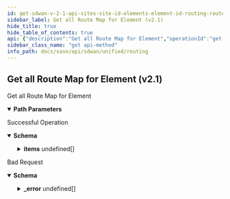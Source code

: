 ```yaml
---
id: get-sdwan-v-2-1-api-sites-site-id-elements-element-id-routing-routemaps
sidebar_label: Get all Route Map for Element (v2.1)
hide_title: true
hide_table_of_contents: true
api: {"description":"Get all Route Map for Element","operationId":"get-sdwan-v2.1-api-sites-site_id-elements-element_id-routing_routemaps","parameters":[{"description":"Site Id","in":"path","name":"site_id","required":true,"schema":{"description":"Site Id","type":"string"}},{"description":"Element Id","in":"path","name":"element_id","required":true,"schema":{"description":"Element Id","type":"string"}}],"responses":{"200":{"content":{"application/json":{"schema":{"allOf":[{"properties":{"count":{"format":"int32","type":"integer"},"id":{"type":"string"}},"type":"object"},{"properties":{"items":{"items":{"properties":{"auto_generated":{"description":"Auto Generated","type":"boolean"},"description":{"description":"Description: Size(max = 1024, error = DESCRIPTION_EXCEEDS_LIMIT: Description length exceeds limit, min = 0) ","type":"string"},"id":{"description":"Id","type":"string"},"name":{"description":"Name: Required(error = NAME_REQD: Please provide resource name.) Size(max = 128, error = NAME_EXCEEDS_LIMIT: Name of the resource exceeds limit., min = 0) ","type":"string"},"route_map_entries":{"description":"Route Map Entries: Valid Valid ","items":{"properties":{"continue_entry":{"description":"Continue Entry: Pattern(ROUTE_MAP_INVALID_CONTINUE_ORDER, regexp = ^(0|[1-9][0-9]{0,3}|[1-5][0-9]{4}|6[0-4][0-9]{3}|65[0-4][0-9]{2}|655[0-2][0-9]|6553[0-5])$) ","type":"string"},"match":{"description":"Match: Valid ","properties":{"as_path_id":{"description":"As Path Id","type":"string"},"community_list_id":{"description":"Community List Id","type":"string"},"ip_next_hop_id":{"description":"Ip Next Hop Id","type":"string"},"ip_prefix_list_id":{"description":"Ip Prefix List Id","type":"string"},"tag":{"description":"Tag: Range(max = 65535L, MATCH_TAG_INVALID_TAG, min = 0L) ","format":"int32","type":"integer"}}},"order":{"description":"Order: Range(max = 65535L, ROUTE_MAP_INVALID_ORDER, min = 1L) ","format":"int32","type":"integer"},"permit":{"description":"Permit","type":"boolean"},"set":{"description":"Set: Valid ","properties":{"as_path_prepend":{"description":"As Path Prepend: Size(max = 256, SET_AS_PATH_PREPEND_EXCEEDS_LIMIT, min = 0) Pattern(message = INVALID_AS_PATH_PREPEND, regexp = [0-9,]*) ","type":"string"},"community":{"description":"Community: Pattern(message = INVALID_COMMUNITY_STRING, regexp = internet|no-export|no-advertise|local-AS|(0|6553[0-5]|655[0-2][0-9]|65[0-4](\\\\d){2}|6[0-4](\\\\d){3}|[1-5](\\\\d){4}|[1-9](\\\\d){0,3}):(0|6553[0-5]|655[0-2][0-9]\\\\d|65[0-4](\\\\d){2}|6[0-4](\\\\d){3}|[1-5](\\\\d){4}|[1-9](\\\\d){0,3})) ","type":"string"},"ip_next_hop":{"description":"Ip Next Hop","type":"string"},"local_preference":{"description":"Local Preference: Range(max = 4294967295L, INVALID_LOCAL_PREFERENCE, min = 0L) ","format":"int64","type":"integer"},"tag":{"description":"Tag: Range(max = 65535L, SET_TAG_INVALID_TAG, min = 0L) ","format":"int32","type":"integer"},"weight":{"description":"Weight","format":"int64","type":"integer"}}}}},"type":"array"},"tags":{"description":"Tags: ListString(allowDuplicate = false, allowEmpty = true, allowNull = true, length = 1024, listMaxSize = 10, error = INVALID_TAG: Maximum 10 Unique tags of length 1024 each are allowed, noTrim = false, regex = [^,\\\\s]+, required = false) ","items":{"description":"Tags","type":"string"},"type":"array"}},"required":["name"]},"type":"array"}},"type":"object"}]}}},"description":"Successful Operation"},"400":{"content":{"application/json":{"example":{"value":{"_error":[{"code":"ELEMENT_NOT_ASSIGNED_TO_SITE"}]}},"schema":{"properties":{"_error":{"items":{"properties":{"code":{"type":"string"},"message":{"type":"string"}}},"type":"array"}}}}},"description":"Bad Request"}},"tags":["Routing"],"method":"get","path":"/sdwan/v2.1/api/sites/{site_id}/elements/{element_id}/routing_routemaps","info":{"contact":{},"description":"List of APIs used to configure all routing contructs like, BGP configs, static routes, AS paths, and community lists.","title":"Routing","version":"Latest"},"postman":{"name":"Get all Route Map for Element (v2.1)","description":{"content":"Get all Route Map for Element","type":"text/plain"},"url":{"path":["sdwan","v2.1","api","sites",":site_id","elements",":element_id","routing_routemaps"],"host":["{{baseUrl}}"],"query":[],"variable":[{"disabled":false,"description":{"content":"(Required) Site Id","type":"text/plain"},"type":"any","value":"","key":"site_id"},{"disabled":false,"description":{"content":"(Required) Element Id","type":"text/plain"},"type":"any","value":"","key":"element_id"}]},"header":[{"key":"Accept","value":"application/json"}],"method":"GET"}}
sidebar_class_name: "get api-method"
info_path: docs/sase/api/sdwan/unified/routing
---
```



## Get all Route Map for Element (v2.1)



Get all Route Map for Element

<details style={{"marginBottom":"1rem"}} data-collapsed={false} open={true}><summary style={{}}><strong>Path Parameters</strong></summary><div><ul><ParamsItem className={"paramsItem"} param={{"description":"Site Id","in":"path","name":"site_id","required":true,"schema":{"description":"Site Id","type":"string"}}}></ParamsItem><ParamsItem className={"paramsItem"} param={{"description":"Element Id","in":"path","name":"element_id","required":true,"schema":{"description":"Element Id","type":"string"}}}></ParamsItem></ul></div></details><div><ApiTabs><TabItem label={"200"} value={"200"}><div>

Successful Operation

</div><div><MimeTabs groupId={"mime-type"}><TabItem label={"application/json"} value={"application/json"}><SchemaTabs groupId={"schema-tabs"}><TabItem label={"Schema"} value={"Schema"}><details style={{}} data-collapsed={false} open={true}><summary style={{"textAlign":"left"}}><strong>Schema</strong></summary><div style={{"textAlign":"left","marginLeft":"1rem"}}></div><ul style={{"marginLeft":"1rem"}}><SchemaItem collapsible={false} name={"count"} required={false} schemaDescription={undefined} schemaName={"int32"} qualifierMessage={undefined} defaultValue={undefined}></SchemaItem><SchemaItem collapsible={false} name={"id"} required={false} schemaDescription={undefined} schemaName={"string"} qualifierMessage={undefined} defaultValue={undefined}></SchemaItem><SchemaItem collapsible={true} className={"schemaItem"}><details style={{}}><summary style={{}}><strong>items</strong><span style={{"opacity":"0.6"}}> undefined[]</span></summary><div style={{"marginLeft":"1rem"}}><SchemaItem collapsible={false} name={"auto_generated"} required={false} schemaDescription={"Auto Generated"} schemaName={"boolean"} qualifierMessage={undefined} defaultValue={undefined}></SchemaItem><SchemaItem collapsible={false} name={"description"} required={false} schemaDescription={"Description: Size(max = 1024, error = DESCRIPTION_EXCEEDS_LIMIT: Description length exceeds limit, min = 0) "} schemaName={"string"} qualifierMessage={undefined} defaultValue={undefined}></SchemaItem><SchemaItem collapsible={false} name={"id"} required={false} schemaDescription={"Id"} schemaName={"string"} qualifierMessage={undefined} defaultValue={undefined}></SchemaItem><SchemaItem collapsible={false} name={"name"} required={false} schemaDescription={"Name: Required(error = NAME_REQD: Please provide resource name.) Size(max = 128, error = NAME_EXCEEDS_LIMIT: Name of the resource exceeds limit., min = 0) "} schemaName={"string"} qualifierMessage={undefined} defaultValue={undefined}></SchemaItem><SchemaItem collapsible={true} className={"schemaItem"}><details style={{}}><summary style={{}}><strong>route_map_entries</strong><span style={{"opacity":"0.6"}}> undefined[]</span></summary><div style={{"marginLeft":"1rem"}}><div style={{"marginTop":".5rem","marginBottom":".5rem"}}>

Route Map Entries: Valid Valid 

</div><SchemaItem collapsible={false} name={"continue_entry"} required={false} schemaDescription={"Continue Entry: Pattern(ROUTE_MAP_INVALID_CONTINUE_ORDER, regexp = ^(0|[1-9][0-9]{0,3}|[1-5][0-9]{4}|6[0-4][0-9]{3}|65[0-4][0-9]{2}|655[0-2][0-9]|6553[0-5])$) "} schemaName={"string"} qualifierMessage={undefined} defaultValue={undefined}></SchemaItem><SchemaItem collapsible={true} className={"schemaItem"}><details style={{}}><summary style={{}}><strong>match</strong><span style={{"opacity":"0.6"}}> </span></summary><div style={{"marginLeft":"1rem"}}><div style={{"marginTop":".5rem","marginBottom":".5rem"}}>

Match: Valid 

</div><SchemaItem collapsible={false} name={"as_path_id"} required={false} schemaDescription={"As Path Id"} schemaName={"string"} qualifierMessage={undefined} defaultValue={undefined}></SchemaItem><SchemaItem collapsible={false} name={"community_list_id"} required={false} schemaDescription={"Community List Id"} schemaName={"string"} qualifierMessage={undefined} defaultValue={undefined}></SchemaItem><SchemaItem collapsible={false} name={"ip_next_hop_id"} required={false} schemaDescription={"Ip Next Hop Id"} schemaName={"string"} qualifierMessage={undefined} defaultValue={undefined}></SchemaItem><SchemaItem collapsible={false} name={"ip_prefix_list_id"} required={false} schemaDescription={"Ip Prefix List Id"} schemaName={"string"} qualifierMessage={undefined} defaultValue={undefined}></SchemaItem><SchemaItem collapsible={false} name={"tag"} required={false} schemaDescription={"Tag: Range(max = 65535L, MATCH_TAG_INVALID_TAG, min = 0L) "} schemaName={"int32"} qualifierMessage={undefined} defaultValue={undefined}></SchemaItem></div></details></SchemaItem><SchemaItem collapsible={false} name={"order"} required={false} schemaDescription={"Order: Range(max = 65535L, ROUTE_MAP_INVALID_ORDER, min = 1L) "} schemaName={"int32"} qualifierMessage={undefined} defaultValue={undefined}></SchemaItem><SchemaItem collapsible={false} name={"permit"} required={false} schemaDescription={"Permit"} schemaName={"boolean"} qualifierMessage={undefined} defaultValue={undefined}></SchemaItem><SchemaItem collapsible={true} className={"schemaItem"}><details style={{}}><summary style={{}}><strong>set</strong><span style={{"opacity":"0.6"}}> </span></summary><div style={{"marginLeft":"1rem"}}><div style={{"marginTop":".5rem","marginBottom":".5rem"}}>

Set: Valid 

</div><SchemaItem collapsible={false} name={"as_path_prepend"} required={false} schemaDescription={"As Path Prepend: Size(max = 256, SET_AS_PATH_PREPEND_EXCEEDS_LIMIT, min = 0) Pattern(message = INVALID_AS_PATH_PREPEND, regexp = [0-9,]*) "} schemaName={"string"} qualifierMessage={undefined} defaultValue={undefined}></SchemaItem><SchemaItem collapsible={false} name={"community"} required={false} schemaDescription={"Community: Pattern(message = INVALID_COMMUNITY_STRING, regexp = internet|no-export|no-advertise|local-AS|(0|6553[0-5]|655[0-2][0-9]|65[0-4](\\\\d){2}|6[0-4](\\\\d){3}|[1-5](\\\\d){4}|[1-9](\\\\d){0,3}):(0|6553[0-5]|655[0-2][0-9]\\\\d|65[0-4](\\\\d){2}|6[0-4](\\\\d){3}|[1-5](\\\\d){4}|[1-9](\\\\d){0,3})) "} schemaName={"string"} qualifierMessage={undefined} defaultValue={undefined}></SchemaItem><SchemaItem collapsible={false} name={"ip_next_hop"} required={false} schemaDescription={"Ip Next Hop"} schemaName={"string"} qualifierMessage={undefined} defaultValue={undefined}></SchemaItem><SchemaItem collapsible={false} name={"local_preference"} required={false} schemaDescription={"Local Preference: Range(max = 4294967295L, INVALID_LOCAL_PREFERENCE, min = 0L) "} schemaName={"int64"} qualifierMessage={undefined} defaultValue={undefined}></SchemaItem><SchemaItem collapsible={false} name={"tag"} required={false} schemaDescription={"Tag: Range(max = 65535L, SET_TAG_INVALID_TAG, min = 0L) "} schemaName={"int32"} qualifierMessage={undefined} defaultValue={undefined}></SchemaItem><SchemaItem collapsible={false} name={"weight"} required={false} schemaDescription={"Weight"} schemaName={"int64"} qualifierMessage={undefined} defaultValue={undefined}></SchemaItem></div></details></SchemaItem></div></details></SchemaItem><SchemaItem collapsible={false} name={"tags"} required={false} schemaDescription={"Tags: ListString(allowDuplicate = false, allowEmpty = true, allowNull = true, length = 1024, listMaxSize = 10, error = INVALID_TAG: Maximum 10 Unique tags of length 1024 each are allowed, noTrim = false, regex = [^,\\\\s]+, required = false) "} schemaName={"string[]"} qualifierMessage={undefined} defaultValue={undefined}></SchemaItem></div></details></SchemaItem></ul></details></TabItem><TabItem label={"Example (from schema)"} value={"Example (from schema)"}><ResponseSamples responseExample={"{\n  \"count\": 0,\n  \"id\": \"string\",\n  \"items\": [\n    {\n      \"auto_generated\": true,\n      \"description\": \"string\",\n      \"id\": \"string\",\n      \"name\": \"string\",\n      \"route_map_entries\": [\n        {\n          \"continue_entry\": \"string\",\n          \"match\": {\n            \"as_path_id\": \"string\",\n            \"community_list_id\": \"string\",\n            \"ip_next_hop_id\": \"string\",\n            \"ip_prefix_list_id\": \"string\",\n            \"tag\": 0\n          },\n          \"order\": 0,\n          \"permit\": true,\n          \"set\": {\n            \"as_path_prepend\": \"string\",\n            \"community\": \"string\",\n            \"ip_next_hop\": \"string\",\n            \"local_preference\": 0,\n            \"tag\": 0,\n            \"weight\": 0\n          }\n        }\n      ],\n      \"tags\": [\n        \"string\"\n      ]\n    }\n  ]\n}"} language={"json"}></ResponseSamples></TabItem></SchemaTabs></TabItem></MimeTabs></div></TabItem><TabItem label={"400"} value={"400"}><div>

Bad Request

</div><div><MimeTabs groupId={"mime-type"}><TabItem label={"application/json"} value={"application/json"}><SchemaTabs groupId={"schema-tabs"}><TabItem label={"Schema"} value={"Schema"}><details style={{}} data-collapsed={false} open={true}><summary style={{"textAlign":"left"}}><strong>Schema</strong></summary><div style={{"textAlign":"left","marginLeft":"1rem"}}></div><ul style={{"marginLeft":"1rem"}}><SchemaItem collapsible={true} className={"schemaItem"}><details style={{}}><summary style={{}}><strong>_error</strong><span style={{"opacity":"0.6"}}> undefined[]</span></summary><div style={{"marginLeft":"1rem"}}><SchemaItem collapsible={false} name={"code"} required={false} schemaDescription={undefined} schemaName={"string"} qualifierMessage={undefined} defaultValue={undefined}></SchemaItem><SchemaItem collapsible={false} name={"message"} required={false} schemaDescription={undefined} schemaName={"string"} qualifierMessage={undefined} defaultValue={undefined}></SchemaItem></div></details></SchemaItem></ul></details></TabItem><TabItem label={"Example (from schema)"} value={"Example (from schema)"}><ResponseSamples responseExample={"{\n  \"_error\": [\n    {\n      \"code\": \"string\",\n      \"message\": \"string\"\n    }\n  ]\n}"} language={"json"}></ResponseSamples></TabItem><TabItem label={"Example"} value={"Example"}><ResponseSamples responseExample={"{\n  \"value\": {\n    \"_error\": [\n      {\n        \"code\": \"ELEMENT_NOT_ASSIGNED_TO_SITE\"\n      }\n    ]\n  }\n}"} language={"json"}></ResponseSamples></TabItem></SchemaTabs></TabItem></MimeTabs></div></TabItem></ApiTabs></div>
      